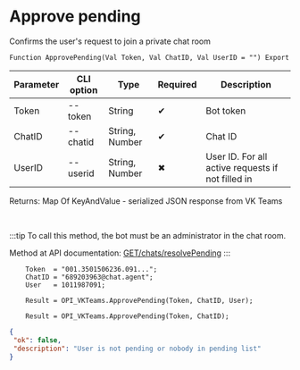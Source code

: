 ﻿---
sidebar_position: 10
---


# Approve pending
 Confirms the user's request to join a private chat room



`Function ApprovePending(Val Token, Val ChatID, Val UserID = "") Export`

  | Parameter | CLI option | Type | Required | Description |
  |-|-|-|-|-|
  | Token | --token | String | &#x2714; | Bot token |
  | ChatID | --chatid | String, Number | &#x2714; | Chat ID |
  | UserID | --userid | String, Number | &#x2716; | User ID. For all active requests if not filled in |

  
  Returns:  Map Of KeyAndValue - serialized JSON response from VK Teams

<br/>

:::tip
To call this method, the bot must be an administrator in the chat room.

 Method at API documentation: [GET ​​/chats/resolvePending](https://teams.vk.com/botapi/#/chats/get_chats_resolvePending)
:::
<br/>


```bsl title="Code example"
    Token  = "001.3501506236.091...";
    ChatID = "689203963@chat.agent";
    User   = 1011987091;

    Result = OPI_VKTeams.ApprovePending(Token, ChatID, User);

    Result = OPI_VKTeams.ApprovePending(Token, ChatID);
```
 



```json title="Result"
{
 "ok": false,
 "description": "User is not pending or nobody in pending list"
}
```
